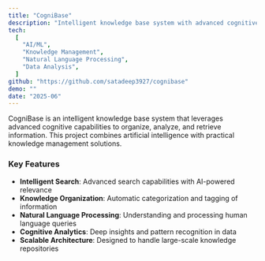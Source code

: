 ```yaml
---
title: "CogniBase"
description: "Intelligent knowledge base system with advanced cognitive capabilities"
tech:
  [
    "AI/ML",
    "Knowledge Management",
    "Natural Language Processing",
    "Data Analysis",
  ]
github: "https://github.com/satadeep3927/cognibase"
demo: ""
date: "2025-06"
---
```


CogniBase is an intelligent knowledge base system that leverages advanced cognitive capabilities to organize, analyze, and retrieve information. This project combines artificial intelligence with practical knowledge management solutions.

### Key Features

- **Intelligent Search**: Advanced search capabilities with AI-powered relevance
- **Knowledge Organization**: Automatic categorization and tagging of information
- **Natural Language Processing**: Understanding and processing human language queries
- **Cognitive Analytics**: Deep insights and pattern recognition in data
- **Scalable Architecture**: Designed to handle large-scale knowledge repositories
